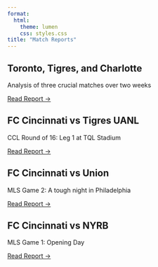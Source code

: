 ```yaml
---
format:
  html:
    theme: lumen
    css: styles.css
title: "Match Reports"
---
```


```{=html}
<div class="grid-container">
  <!-- 3 Game Report Card -->
  <div class="card">
    <div class="card-header"></div>
    <div class="card-body">
      <h2 class="card-title">Toronto, Tigres, and Charlotte</h2>
      <div class="card-content">
        <p>Analysis of three crucial matches over two weeks</p>
        <a href="reports/3greport.html" class="btn">Read Report →</a>
      </div>
    </div>
  </div>

  <!-- Tigres Report -->
  <div class="card">
    <div class="card-header"></div>
    <div class="card-body">
      <h2 class="card-title">FC Cincinnati vs Tigres UANL</h2>
      <div class="card-content">
        <p>CCL Round of 16: Leg 1 at TQL Stadium</p>
        <a href="reports/Tigres.html" class="btn">Read Report →</a>
      </div>
    </div>
  </div>

  <div class="card">
    <div class="card-header"></div>
    <div class="card-body">
      <h2 class="card-title">FC Cincinnati vs Union</h2>
      <div class="card-content">
        <p>MLS Game 2: A tough night in Philadelphia</p>
        <a href="reports/union.html" class="btn">Read Report →</a>
      </div>
    </div>
  </div>

  <div class="card">
    <div class="card-header"></div>
    <div class="card-body">
      <h2 class="card-title">FC Cincinnati vs NYRB</h2>
      <div class="card-content">
        <p>MLS Game 1: Opening Day</p>
        <a href="reports/NYRB.html" class="btn">Read Report →</a>
      </div>
    </div>
  </div>
```